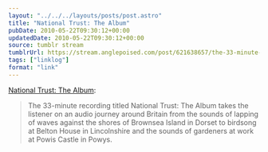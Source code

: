 ```yaml
---
layout: "../../../layouts/posts/post.astro"
title: "National Trust: The Album"
pubDate: 2010-05-22T09:30:12+00:00
updatedDate: 2010-05-22T09:30:12+00:00
source: tumblr stream
tumblrUrl: https://stream.anglepoised.com/post/621638657/the-33-minute-recording-titled-national-trust-the
tags: ["linklog"]
format: "link"
---
```


[National Trust: The Album](http://www.nationaltrust.org.uk/main/w-global/w-news/w-latest_news/w-news-national-trust-the-album.htm):

> The 33-minute recording titled National Trust: The Album takes the listener on an audio journey around Britain from the sounds of lapping of waves against the shores of Brownsea Island in Dorset to birdsong at Belton House in Lincolnshire and the sounds of gardeners at work at Powis Castle in Powys.
